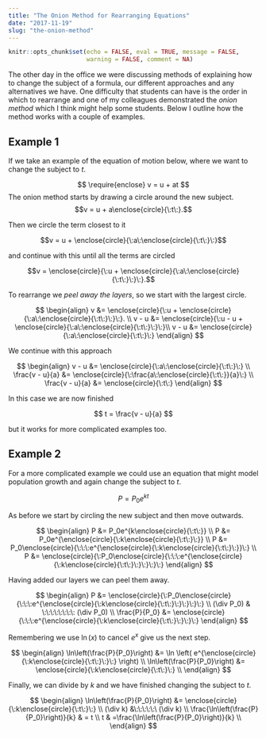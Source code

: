```yaml
---
title: "The Onion Method for Rearranging Equations"
date: "2017-11-19"
slug: "the-onion-method"
---
```


```r
knitr::opts_chunk$set(echo = FALSE, eval = TRUE, message = FALSE,
                      warning = FALSE, comment = NA)
```

The other day in the office we were discussing methods of explaining how to change the subject of a formula, our different approaches and any alternatives we have. One difficulty that students can have is the order in which to rearrange and one of my colleagues demonstrated the *onion method* which I think might help some students. Below I outline how the method works with a couple of examples. 

## Example 1

If we take an example of the equation of motion below, where we want to change the subject to $t$. 

$$
\require{enclose}
v = u + at
$$
The onion method starts by drawing a circle around the new subject.
$$v = u + a\enclose{circle}{\:t\:}.$$

Then we circle the term closest to it

$$v =  u + \enclose{circle}{\:a\:\enclose{circle}{\:t\:}\:}$$

and continue with this until all the terms are circled

$$v = \enclose{circle}{\:u + \enclose{circle}{\:a\:\enclose{circle}{\:t\:}\:}\:}.$$

To rearrange we *peel away the layers*, so we start with the largest circle.

$$
\begin{align}
v &= \enclose{circle}{\:u + \enclose{circle}{\:a\:\enclose{circle}{\:t\:}\:}\:}. \\ 
v - u &= \enclose{circle}{\:u - u + \enclose{circle}{\:a\:\enclose{circle}{\:t\:}\:}\:}\\
v - u &= \enclose{circle}{\:a\:\enclose{circle}{\:t\:}\:} 
\end{align}
$$

We continue with this approach

$$
\begin{align}
v - u &= \enclose{circle}{\:a\:\enclose{circle}{\:t\:}\:} \\
\frac{v - u}{a} &= \enclose{circle}{\:\frac{a\:\enclose{circle}{\:t\:}}{a}\:} \\
\frac{v - u}{a} &= \enclose{circle}{\:t\:} 
\end{align}
$$

In this case we are now finished 

$$
t = \frac{v - u}{a}
$$

but it works for more complicated examples too.

## Example 2

For a more complicated example we could use an equation that might model population growth and again change the subject to $t$.

$$P = P_0e^{kt}$$

As before we start by circling the new subject and then move outwards.

$$
\begin{align}
P &= P_0e^{k\enclose{circle}{\:t\:}} \\
P &= P_0e^{\enclose{circle}{\:k\enclose{circle}{\:t\:}\:}} \\
P &= P_0\enclose{circle}{\:\:\:e^{\enclose{circle}{\:k\enclose{circle}{\:t\:}\:}}\:} \\
P &= \enclose{circle}{\:P_0\enclose{circle}{\:\:\:e^{\enclose{circle}{\:k\enclose{circle}{\:t\:}\:}\:}\:}\:} 
\end{align}
$$

Having added our layers we can peel them away.

$$
\begin{align}
P &= \enclose{circle}{\:P_0\enclose{circle}{\:\:\:e^{\enclose{circle}{\:k\enclose{circle}{\:t\:}\:}\:}\:}\:} \\
(\div P_0) & \:\:\:\:\:\:\:\: (\div P_0) \\
\frac{P}{P_0} &= \enclose{circle}{\:\:\:e^{\enclose{circle}{\:k\enclose{circle}{\:t\:}\:}\:}\:}
\end{align}
$$

Remembering we use $\ln(x)$ to cancel $e^x$ give us the next step.

$$
\begin{align}
\ln\left(\frac{P}{P_0}\right) &= \ln \left( e^{\enclose{circle}{\:k\enclose{circle}{\:t\:}\:}\:} \right) \\
\ln\left(\frac{P}{P_0}\right) &= \enclose{circle}{\:k\enclose{circle}{\:t\:}\:} \\
\end{align}
$$

Finally, we can divide by $k$ and we have finished changing the subject to $t$.

$$
\begin{align}
\ln\left(\frac{P}{P_0}\right) &= \enclose{circle}{\:k\enclose{circle}{\:t\:}\:} \\
(\div k) &\:\:\:\:\:\ (\div k) \\
\frac{\ln\left(\frac{P}{P_0}\right)}{k} & = t \\
t & =\frac{\ln\left(\frac{P}{P_0}\right)}{k} \\
\end{align}
$$

